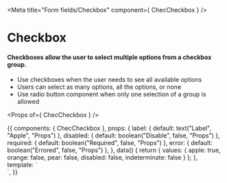 
<Meta title="Form fields/Checkbox" component={ ChecCheckbox } />

# Checkbox

#### Checkboxes allow the user to select multiple options from a checkbox group.
- Use checkboxes when the user needs to see all available options
- Users can select as many options, all the options, or none
- Use radio button component when only one selection of a group is allowed

<Props of={ ChecCheckbox } />

<Preview>
  <Story name="Checkbox">
    {{
      components: {
        ChecCheckbox
      },
      props: {
        label: {
          default: text("Label", "Apple", "Props")
        },
        disabled: {
          default: boolean("Disable", false, "Props")
        },
        required: {
          default: boolean("Required", false, "Props")
        },
        error: {
          default: boolean("Errored", false, "Props")
        },
      },
      data() {
        return { values: {
          apple: true,
          orange: false,
          pear: false,
          disabled: false,
          indeterminate: false
        } };
      },
      template: `
        <div class="py-16 flex justify-center bg-gray-100 font-lato">
          <ChecCheckbox
            class="p-3"
            name="apple"
            :label="label"
            value="apple"
            :checked="values.apple"
            :required="required"
            :error="error"
            @input="values.apple = !values.apple"
            :disabled="disabled"
          />
          <ChecCheckbox
            class="p-3"
            name="orange"
            label="Orange"
            value="orange"
            v-model="values.orange"
            :disabled="disabled"
          />
          <ChecCheckbox
            class="p-3"
            name="pear"
            label="Pear"
            value="pear"
            v-model="values.pear"
            :disabled="disabled"
          />
          <ChecCheckbox
            class="p-3"
            name="disabled"
            label="Disabled"
            value="disabled"
            v-model="values.disabled"
            disabled="disabled"
          />
          <ChecCheckbox
            class="p-3"
            name="indeterminate"
            label="Indeterminate"
            value="indeterminate"
            :disabled="disabled"
            v-model="values.indeterminate"
            indeterminate
          />
        </div>`,
    }}
  </Story>
</Preview>
